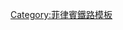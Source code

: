 {{鐵道路線
| 模板名稱 = 馬尼拉輕軌1號線
| 名稱 = [[馬尼拉輕軌1號線]]
| 代表色 = #01844b
| 背景顏色 = #ffffff
| Logo = 
| 車站列表 = ''[[北大道大中央站|北大道大中央]]'' - [[羅斯福站 (菲律賓)|羅斯福]] - [[描林沓瓦站|描林沓瓦]] - [[紀念碑站|紀念碑]] - [[第五大道站 (馬尼拉輕軌)|第五大道]] - [[R·巴巴站|R·巴巴]] - [[亞描仙杜斯站|亞描仙杜斯]] - [[武敏直站 (馬尼拉輕軌)|武敏直]] - [[沓尤曼站|沓尤曼]] - [[邦邦站|邦邦]] - [[多羅特奧扶西站|多羅特奧扶西]] - [[加列道站|加列道]] - [[中央總站 (馬尼拉輕軌)|中央總站]] - [[聯合國站 (馬尼拉輕軌)|聯合國]] - [[帛德洛義站|帛德洛義]] - [[基仁諾站 (馬尼拉輕軌)|基仁諾站]] - [[維道古律斯站 (馬尼拉輕軌)|維道古律斯站]] - [[義爾布耶特站|義爾布耶特]] - [[自由站 (馬尼拉輕軌)|自由]] - [[乙沙站 (馬尼拉輕軌)|乙沙]] - [[墨拉蘭站|墨拉蘭]] - ''[[贖主會站|贖主會]]'' - ''[[馬尼拉國際機場站|馬尼拉國際機場]]'' - ''[[亞洲世界站|亞洲世界]]'' - ''[[艾奎諾二世站|艾奎諾二世]]'' - ''[[桑托斯博士站|桑托斯博士]]'' - ''[[拉斯皮納斯站|拉斯皮納斯]]'' - ''[[扎波特站|扎波特]]'' - ''[[尼奧站|尼奧]]''
}}<noinclude>
[[Category:菲律賓鐵路模板]]
</noinclude>